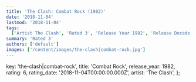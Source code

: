 ```yaml
---
title: 'The Clash: Combat Rock (1982)'
date: '2018-11-04'
lastmod: '2018-11-04'
tags:
  ['Artist The Clash', 'Rated 3', 'Release Year 1982', 'Release Decade 1980']
summary: 'Rated 3'
authors: ['default']
images: ['/content/images/the-clash|combat-rock.jpg']
---
```


  key: 'the-clash|combat-rock',
  title: 'Combat Rock',
  release_year: 1982,
  rating: 6,
  rating_date: '2018-11-04T00:00:00.000Z',
  artist: 'The Clash',
};

<MusicRating data={data} />

